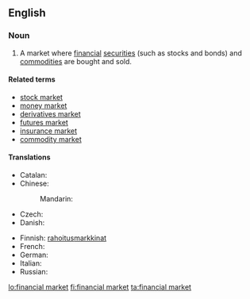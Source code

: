 ==English==
{{wikipedia}}

===Noun===
{{en-noun|s|head=[[financial]] [[market]]}}

# A market where [[financial]] [[securities]] (such as stocks and bonds) and [[commodity|commodities]] are bought and sold.

====Related terms====
* [[stock market]]
* [[money market]]
* [[derivatives market]]
* [[futures market]]
* [[insurance market]]
* [[commodity market]]

====Translations====
{{trans-top|market where financial securities and commodities are bought and sold}}
* Catalan: {{t|ca|mercat financer}}
* Chinese: 
*: Mandarin: {{t-needed|cmn}}
* Czech: {{t|cs|finanční trh|m}}
* Danish: {{t|da|finansmarked|n}}
{{trans-mid}}
* Finnish: [[rahoitus]][[markkina]]t
* French: {{t|fr|marché financier}}
* German: {{t+|de|Finanzmarkt|m}}
* Italian: {{t|it|mercato finanziario|m}}
* Russian: {{t-needed|ru}}
{{trans-bottom}}

[[lo:financial market]]
[[fi:financial market]]
[[ta:financial market]]